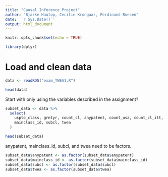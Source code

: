 ```yaml
---
title: "Causal Inference Project"
author: "Bjarke Hautop, Cecilie Krongaar, Ferdinand Roesen"
date: '`r Sys.Date()`'
output: html_document
---
```


```r
knitr::opts_chunk$set(echo = TRUE)
```

```r
library(dplyr)
```


# Load and clean data

```r
data <- readRDS("exam_TWEA1.R")

head(data)
```

Start with only using the variables described in the assignment?

```r
subset_data <- data %>%
  select(
    uspto_class, grntyr, count_cl, anypatent, count_usa, count_cl_itt,
    mainclass_id, subcl, twea
  )
```


```r
head(subset_data)
```

anypatent, mainclass_id, subcl, and twea need to be factors.

```r
subset_data$anypatent <- as.factor(subset_data$anypatent)
subset_data$mainclass_id <- as.factor(subset_data$mainclass_id)
subset_data$subcl <- as.factor(subset_data$subcl)
subset_data$twea <- as.factor(subset_data$twea)
```

